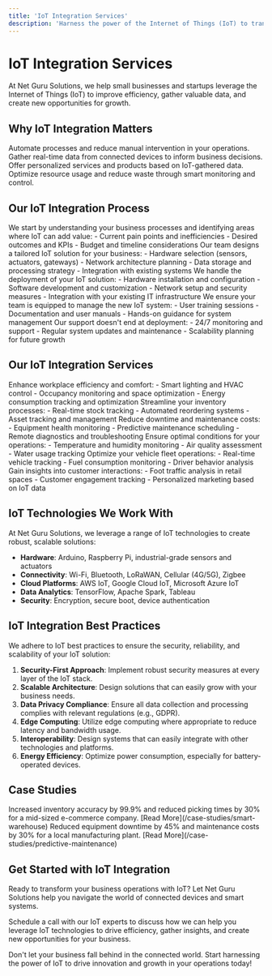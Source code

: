 ```yaml
---
title: 'IoT Integration Services'
description: 'Harness the power of the Internet of Things (IoT) to transform your business operations'
---
```


# IoT Integration Services

At Net Guru Solutions, we help small businesses and startups leverage the Internet of Things (IoT) to improve efficiency, gather valuable data, and create new opportunities for growth.

## Why IoT Integration Matters

<CardGroup cols={2}>
  <Card title="Enhanced Efficiency" icon="gauge-high">
    Automate processes and reduce manual intervention in your operations.
  </Card>
  <Card title="Data-Driven Insights" icon="chart-column">
    Gather real-time data from connected devices to inform business decisions.
  </Card>
  <Card title="Improved Customer Experience" icon="users">
    Offer personalized services and products based on IoT-gathered data.
  </Card>
  <Card title="Cost Reduction" icon="piggy-bank">
    Optimize resource usage and reduce waste through smart monitoring and control.
  </Card>
</CardGroup>

## Our IoT Integration Process

<AccordionGroup>
  <Accordion icon="lightbulb" title="1. Needs Assessment">
    We start by understanding your business processes and identifying areas where IoT can add value:
    - Current pain points and inefficiencies
    - Desired outcomes and KPIs
    - Budget and timeline considerations
  </Accordion>
  
  <Accordion icon="sitemap" title="2. Solution Design">
    Our team designs a tailored IoT solution for your business:
    - Hardware selection (sensors, actuators, gateways)
    - Network architecture planning
    - Data storage and processing strategy
    - Integration with existing systems
  </Accordion>
  
  <Accordion icon="microchip" title="3. Implementation">
    We handle the deployment of your IoT solution:
    - Hardware installation and configuration
    - Software development and customization
    - Network setup and security measures
    - Integration with your existing IT infrastructure
  </Accordion>
  
  <Accordion icon="graduation-cap" title="4. Training and Handover">
    We ensure your team is equipped to manage the new IoT system:
    - User training sessions
    - Documentation and user manuals
    - Hands-on guidance for system management
  </Accordion>
  
  <Accordion icon="headset" title="5. Ongoing Support">
    Our support doesn't end at deployment:
    - 24/7 monitoring and support
    - Regular system updates and maintenance
    - Scalability planning for future growth
  </Accordion>
</AccordionGroup>

## Our IoT Integration Services

<CardGroup cols={2}>
  <Card title="Smart Office Solutions" icon="building">
    Enhance workplace efficiency and comfort:
    - Smart lighting and HVAC control
    - Occupancy monitoring and space optimization
    - Energy consumption tracking and optimization
  </Card>
  <Card title="Inventory Management" icon="boxes-stacked">
    Streamline your inventory processes:
    - Real-time stock tracking
    - Automated reordering systems
    - Asset tracking and management
  </Card>
  <Card title="Predictive Maintenance" icon="screwdriver-wrench">
    Reduce downtime and maintenance costs:
    - Equipment health monitoring
    - Predictive maintenance scheduling
    - Remote diagnostics and troubleshooting
  </Card>
  <Card title="Environmental Monitoring" icon="leaf">
    Ensure optimal conditions for your operations:
    - Temperature and humidity monitoring
    - Air quality assessment
    - Water usage tracking
  </Card>
  <Card title="Fleet Management" icon="truck">
    Optimize your vehicle fleet operations:
    - Real-time vehicle tracking
    - Fuel consumption monitoring
    - Driver behavior analysis
  </Card>
  <Card title="Customer Behavior Analytics" icon="user-group">
    Gain insights into customer interactions:
    - Foot traffic analysis in retail spaces
    - Customer engagement tracking
    - Personalized marketing based on IoT data
  </Card>
</CardGroup>

## IoT Technologies We Work With

At Net Guru Solutions, we leverage a range of IoT technologies to create robust, scalable solutions:

- **Hardware**: Arduino, Raspberry Pi, industrial-grade sensors and actuators
- **Connectivity**: Wi-Fi, Bluetooth, LoRaWAN, Cellular (4G/5G), Zigbee
- **Cloud Platforms**: AWS IoT, Google Cloud IoT, Microsoft Azure IoT
- **Data Analytics**: TensorFlow, Apache Spark, Tableau
- **Security**: Encryption, secure boot, device authentication

## IoT Integration Best Practices

We adhere to IoT best practices to ensure the security, reliability, and scalability of your IoT solution:

1. **Security-First Approach**: Implement robust security measures at every layer of the IoT stack.
2. **Scalable Architecture**: Design solutions that can easily grow with your business needs.
3. **Data Privacy Compliance**: Ensure all data collection and processing complies with relevant regulations (e.g., GDPR).
4. **Edge Computing**: Utilize edge computing where appropriate to reduce latency and bandwidth usage.
5. **Interoperability**: Design systems that can easily integrate with other technologies and platforms.
6. **Energy Efficiency**: Optimize power consumption, especially for battery-operated devices.

## Case Studies

<CardGroup cols={2}>
  <Card title="Smart Warehouse Optimization" icon="warehouse">
    Increased inventory accuracy by 99.9% and reduced picking times by 30% for a mid-sized e-commerce company.
    [Read More](/case-studies/smart-warehouse)
  </Card>
  <Card title="Predictive Maintenance for Manufacturing" icon="industry">
    Reduced equipment downtime by 45% and maintenance costs by 30% for a local manufacturing plant.
    [Read More](/case-studies/predictive-maintenance)
  </Card>
</CardGroup>

## Get Started with IoT Integration

Ready to transform your business operations with IoT? Let Net Guru Solutions help you navigate the world of connected devices and smart systems.

<Card title="Book a Free IoT Consultation" icon="calendar" href="/contact">
  Schedule a call with our IoT experts to discuss how we can help you leverage IoT technologies to drive efficiency, gather insights, and create new opportunities for your business.
</Card>

Don't let your business fall behind in the connected world. Start harnessing the power of IoT to drive innovation and growth in your operations today!